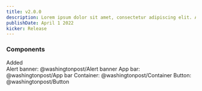 ```yaml
---
title: v2.0.0
description: Lorem ipsum dolor sit amet, consectetur adipiscing elit. Arcu iaculis libero scelerisque ut nisi, neque. Lectus vitae malesuada volutpat aliquam morbi odio in sagittis, turpis. Quis amet aliquet nulla amet, arcu cras. Praesent in in tincidunt pretium.
publishDate: April 1 2022
kicker: Release
---
```


### Components

<div>
	<CategoryHeader>Added</CategoryHeader>
</div>
Alert banner: @washingtonpost/Alert banner App bar: @washingtonpost/App bar Container:
@washingtonpost/Container Button: @washingtonpost/Button
